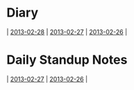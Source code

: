 = Diary =
| [[2013-02-28]] | [[2013-02-27]] | [[2013-02-26]] |

= Daily Standup Notes =
| [[2013-02-27]] | [[2013-02-26]] |

